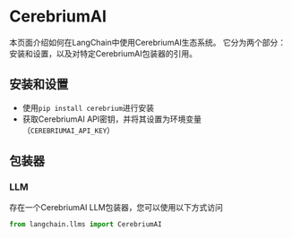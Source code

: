 # CerebriumAI

本页面介绍如何在LangChain中使用CerebriumAI生态系统。
它分为两个部分：安装和设置，以及对特定CerebriumAI包装器的引用。

## 安装和设置
- 使用`pip install cerebrium`进行安装
- 获取CerebriumAI API密钥，并将其设置为环境变量（`CEREBRIUMAI_API_KEY`）

## 包装器

### LLM

存在一个CerebriumAI LLM包装器，您可以使用以下方式访问
```python
from langchain.llms import CerebriumAI
```